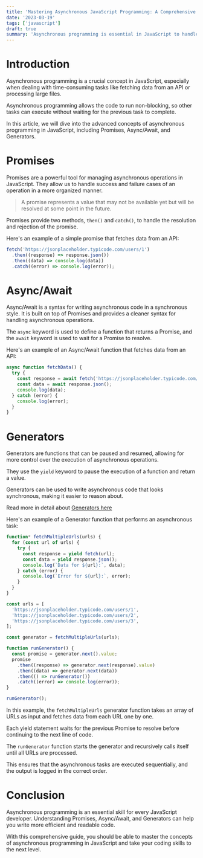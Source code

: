 ```yaml
---
title: 'Mastering Asynchronous JavaScript Programming: A Comprehensive Guide to Promises, Async/Await, and Generators'
date: '2023-03-19'
tags: ['javascript']
draft: true
summary: 'Asynchronous programming is essential in JavaScript to handle time-consuming operations and provide a better user experience. This article will provide a detailed guide to mastering asynchronous JavaScript programming with Promises, Async/Await, and Generators.'
---
```


# Introduction

Asynchronous programming is a crucial concept in JavaScript, especially when dealing with time-consuming tasks like fetching data from an API or processing large files.

Asynchronous programming allows the code to run non-blocking, so other tasks can execute without waiting for the previous task to complete.

In this article, we will dive into the advanced concepts of asynchronous programming in JavaScript, including Promises, Async/Await, and Generators.

# Promises

Promises are a powerful tool for managing asynchronous operations in JavaScript. They allow us to handle success and failure cases of an operation in a more organized manner.

> A promise represents a value that may not be available yet but will be resolved at some point in the future.

Promises provide two methods, `then()` and `catch()`, to handle the resolution and rejection of the promise.

Here's an example of a simple promise that fetches data from an API:

```javascript
fetch('https://jsonplaceholder.typicode.com/users/1')
  .then((response) => response.json())
  .then((data) => console.log(data))
  .catch((error) => console.log(error));
```

# Async/Await

Async/Await is a syntax for writing asynchronous code in a synchronous style. It is built on top of Promises and provides a cleaner syntax for handling asynchronous operations.

The `async` keyword is used to define a function that returns a Promise, and the `await` keyword is used to wait for a Promise to resolve.

Here's an example of an Async/Await function that fetches data from an API:

```javascript
async function fetchData() {
  try {
    const response = await fetch('https://jsonplaceholder.typicode.com/users/1');
    const data = await response.json();
    console.log(data);
  } catch (error) {
    console.log(error);
  }
}
```

# Generators

Generators are functions that can be paused and resumed, allowing for more control over the execution of asynchronous operations.

They use the `yield` keyword to pause the execution of a function and return a value.

Generators can be used to write asynchronous code that looks synchronous, making it easier to reason about.

Read more in detail about [Generators here](/blog/mastering-iterators-and-generators-in-javascript-a-beginners-guide/)

Here's an example of a Generator function that performs an asynchronous task:

```javascript
function* fetchMultipleUrls(urls) {
  for (const url of urls) {
    try {
      const response = yield fetch(url);
      const data = yield response.json();
      console.log(`Data for ${url}:`, data);
    } catch (error) {
      console.log(`Error for ${url}:`, error);
    }
  }
}

const urls = [
  'https://jsonplaceholder.typicode.com/users/1',
  'https://jsonplaceholder.typicode.com/users/2',
  'https://jsonplaceholder.typicode.com/users/3',
];

const generator = fetchMultipleUrls(urls);

function runGenerator() {
  const promise = generator.next().value;
  promise
    .then((response) => generator.next(response).value)
    .then((data) => generator.next(data))
    .then(() => runGenerator())
    .catch((error) => console.log(error));
}

runGenerator();
```

In this example, the `fetchMultipleUrls` generator function takes an array of URLs as input and fetches data from each URL one by one.

Each yield statement waits for the previous Promise to resolve before continuing to the next line of code.

The `runGenerator` function starts the generator and recursively calls itself until all URLs are processed.

This ensures that the asynchronous tasks are executed sequentially, and the output is logged in the correct order.

# Conclusion

Asynchronous programming is an essential skill for every JavaScript developer. Understanding Promises, Async/Await, and Generators can help you write more efficient and readable code.

With this comprehensive guide, you should be able to master the concepts of asynchronous programming in JavaScript and take your coding skills to the next level.
